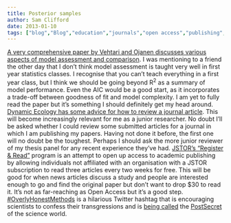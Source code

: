 ```yaml
---
title: Posterior samples
author: Sam Clifford
date: 2013-01-10
tags: ["blog","Blog","education","journals","open access","publishing","science","statistics","twitter"]
---
```


[A very comprehensive paper by Vehtari and Ojanen discusses various aspects of model assessment and comparison](http://andrewgelman.com/2013/01/a-important-new-survey-of-bayesian-predictive-methods-for-model-assessment-selection-and-comparison/). I was mentioning to a friend the other day that I don't think model assessment is taught very well in first year statistics classes. I recognise that you can't teach everything in a first year class, but I think we should be going beyond R<sup>2</sup> as a summary of model performance. Even the AIC would be a good start, as it incorporates a trade-off between goodness of fit and model complexity. I am yet to fully read the paper but it's something I should definitely get my head around. [Dynamic Ecology has some advice for how to review a journal article](http://dynamicecology.wordpress.com/2013/01/03/advice-how-to-review-a-manuscript-for-a-journal/). This will become increasingly relevant for me as a junior researcher. No doubt I'll be asked whether I could review some submitted articles for a journal in which I am publishing my papers. Having not done it before, the first one will no doubt be the toughest. Perhaps I should ask the more junior reviewer of my thesis panel for any recent experience they've had. [JSTOR's "Register & Read"](http://www.insidehighered.com/news/2013/01/09/jstor-offer-limited-free-access-content-1200-journals) program is an attempt to open up access to academic publishing by allowing individuals not affiliated with an organisation with a JSTOR subscription to read three articles every two weeks for free. This will be good for when news articles discuss a study and people are interested enough to go and find the original paper but don't want to drop $30 to read it. It's not as far-reaching as Open Access but it's a good step. [#OverlyHonestMethods](https://twitter.com/search/%23overlyhonestmethods) is a hilarious Twitter hashtag that is encouraging scientists to confess their transgressions and is [being called](http://io9.com/5974256/overlyhonestmethods-is-the-postsecret-of-the-science-world-and-it-is-amazing) the [PostSecret](http://www.postsecret.com/) of the science world.